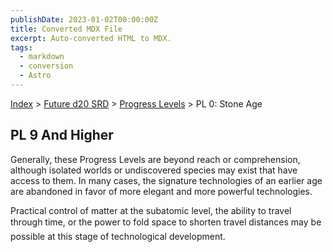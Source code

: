 ```yaml
---
publishDate: 2023-01-02T00:00:00Z
title: Converted MDX File
excerpt: Auto-converted HTML to MDX.
tags:
  - markdown
  - conversion
  - Astro
---
```


[Index](-index) > [Future d20 SRD](future-d20-srd-index) > [Progress Levels](future-d20-srd-progress-levels-index) > PL 0: Stone Age

## PL 9 And Higher

Generally, these Progress Levels are beyond reach or comprehension, although isolated worlds or undiscovered species may exist that have access to them. In many cases, the signature technologies of an earlier age are abandoned in favor of more elegant and more powerful technologies.

Practical control of matter at the subatomic level, the ability to travel through time, or the power to fold space to shorten travel distances may be possible at this stage of technological development.

